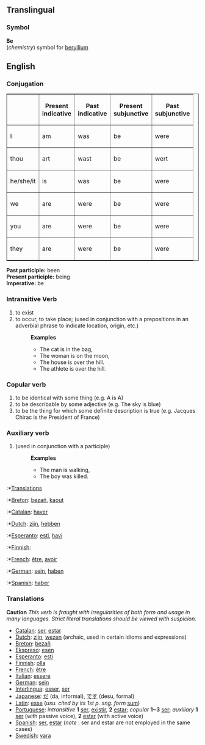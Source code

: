 ==Translingual==
===Symbol===

'''Be'''<br>(''chemistry'') symbol for [[beryllium]]

==English==
===Conjugation===
<table border=1>
<tr><th>  <th>Present<br>indicative<th>Past<br>indicative
<th>Present<br>subjunctive<th>Past<br>subjunctive</tr>
<tr><td>I</td><td>am</td><td>was</td><td>be</td><td>were</td>
<tr><td>thou</td><td>art</td><td>wast</td><td>be</td><td>wert</td>
<tr><td>he/she/it</td><td>is</td><td>was</td><td>be</td><td>were</td>
<tr><td>we</td><td>are</td><td>were</td><td>be</td><td>were</td>
<tr><td>you</td><td>are</td><td>were</td><td>be</td><td>were</td>
<tr><td>they</td><td>are</td><td>were</td><td>be</td><td>were</td>
</table>
'''Past participle:''' been<br>
'''Present participle:''' being<br>
'''Imperative:''' be
===Intransitive Verb===
#to exist
#to occur, to take place; (used in conjunction with a prepositions in an adverbial phrase to indicate location, origin, etc.)
#:'''Examples'''
#:*The cat is in the bag, 
#:*The woman is on the moon, 
#:*The house is over the hill.
#:*The athlete is over the hill.
===Copular verb===
#to be identical with some thing (e.g. A is A) 
#to be describable by some adjective (e.g. The sky is blue)
#to be the thing for which some definite description is true (e.g. Jacques Chirac is the President of France)
===Auxiliary verb===
#(used in conjunction with a participle)
#:'''Examples'''
#:*The man is walking, 
#:*The boy was killed.

:*[[Translation]]s
:*[[Breton]]: [[bezañ]], [[kaout]]
:*[[Catalan]]: [[haver]]
:*[[Dutch]]: [[zijn]], [[hebben]]
:*[[Esperanto]]: [[esti]], [[havi]]
:*[[Finnish]]: [[]]
:*[[French]]: [[être]], [[avoir]]
:*[[German]]: [[sein]], [[haben]]
:*[[Spanish]]: [[haber]]

===Translations===
'''Caution''' ''This verb is fraught with irregularities of both form and usage in many languages.  Strict literal translations should be viewed with suspicion.''
*[[Catalan]]: [[ser]], [[estar]]
*[[Dutch]]: [[zijn]], [[wezen]] (archaic, used in certain idioms and expressions)
*[[Breton]]: [[bezañ]]
*[[Ekspreso]]: [[esen]]
*[[Esperanto]]: [[esti]]
*[[Finnish]]: [[olla]]
*[[French]]: [[être]]
*[[Italian]]: [[essere]]
*[[German]]: [[sein]]
*[[Interlingua]]: [[esser]], [[ser]] 
*[[Japanese]]: [[だ]] (da, informal), [[です]] (desu, formal)
*[[Latin]]: [[esse]] (''usu. cited by its 1st p. sng. form'' [[sum]])
*[[Portuguese]]: ''intransitive'' '''1''' [[ser]], [[existir]], '''2''' [[estar]]; ''copular'' '''1~3''' [[ser]]; ''auxiliary'' '''1''' [[ser]] (with passive voice), '''2''' [[estar]] (with active voice)
*[[Spanish]]: [[ser]], [[estar]] (''note'' : ser and estar are not employed in the same cases)
*[[Swedish]]: [[vara]]